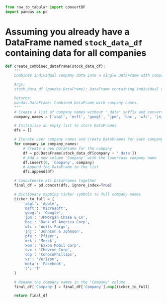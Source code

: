 ```python
from raw_to_tabular import convertDF
import pandas as pd
```



# Assuming you already have a DataFrame named `stock_data_df` containing data for all companies
```python

def create_combined_dataframe(stock_data_df):
    """
    Combines individual company data into a single DataFrame with company names.

    Args:
    stock_data_df (pandas.DataFrame): DataFrame containing individual company data.

    Returns:
    pandas.DataFrame: Combined DataFrame with company names.
    """
    # Create a list of company names without '_data' suffix and convert them to lowercase
    company_names = ['aapl', 'msft', 'googl', 'jpm', 'bac', 'wfc', 'jnj', 'pfe', 'mrk', 'xom', 'cvx', 'cop', 'vz', 'meta', 't']

    # Initialize an empty list to store DataFrames
    dfs = []

    # Iterate over company names and create DataFrames for each company
    for company in company_names:
        # Create a new DataFrame for the company
        df = pd.DataFrame(stock_data_df[company + '_data'])
        # Add a new column 'Company' with the lowercase company name
        df.insert(0, 'Company', company)
        # Append the DataFrame to the list
        dfs.append(df)

    # Concatenate all DataFrames together
    final_df = pd.concat(dfs, ignore_index=True)

    # Dictionary mapping ticker symbols to full company names
    ticker_to_full = {
        'aapl': 'Apple',
        'msft': 'Microsoft',
        'googl': 'Google',
        'jpm': 'JPMorgan Chase & Co',
        'bac': 'Bank of America Corp',
        'wfc': 'Wells Fargo',
        'jnj': 'Johnson & Johnson',
        'pfe': 'Pfizer',
        'mrk': 'Merck',
        'xom': 'Exxon Mobil Corp',
        'cvx': 'Chevron Corp',
        'cop': 'ConocoPhillips',
        'vz': 'Verizon',
        'meta': 'Facebook',
        't': 'T'
    }

    # Rename the company names in the 'Company' column
    final_df['Company'] = final_df['Company'].map(ticker_to_full)

    return final_df

```